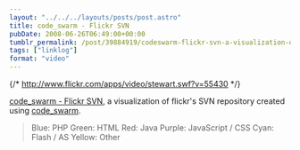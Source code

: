 ```yaml
---
layout: "../../../layouts/posts/post.astro"
title: code_swarm - Flickr SVN
pubDate: 2008-06-26T06:49:00+00:00
tumblr_permalink: /post/39884919/codeswarm-flickr-svn-a-visualization-of
tags: ["linklog"]
format: "video"
---
```


{/* http://www.flickr.com/apps/video/stewart.swf?v=55430 */}

[code_swarm - Flickr SVN][1], a visualization of flickr's SVN repository created using [code_swarm][2].

> Blue: PHP
> Green: HTML
> Red: Java
> Purple: JavaScript / CSS
> Cyan: Flash / AS
> Yellow: Other

[1]: http://www.flickr.com/photos/bees/2611175163/
[2]: http://vis.cs.ucdavis.edu/~ogawa/codeswarm/
